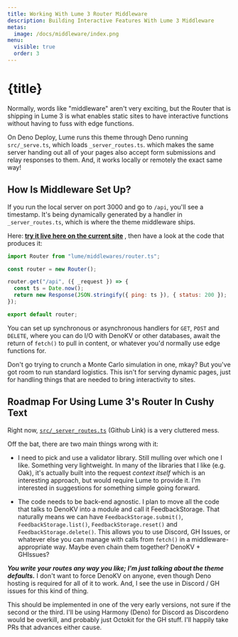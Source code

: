 ```yaml
---
title: Working With Lume 3 Router Middleware
description: Building Interactive Features With Lume 3 Middleware
metas:
  image: /docs/middleware/index.png
menu:
  visible: true
  order: 3
---
```


# {title}

Normally, words like "middleware" aren't very exciting, but the Router that 
is shipping in Lume 3 is what enables static sites to have interactive functions
without having to fuss with edge functions.

On Deno Deploy, Lume runs this theme through Deno running `src/_serve.ts`, which loads 
`_server_routes.ts`. which makes the same server handing out all of your pages also 
accept form submissions and relay responses to them. And, it works locally or remotely 
the exact same way!

## How Is Middleware Set Up?

If you run the local server on port 3000 and go to `/api`, you'll see a timestamp. It's
being dynamically generated by a handler in `_server_routes.ts`, which is where the theme
middleware ships. 

Here:<strong> <a href="/api" target="_blank">try it live here on the current site</a>
</strong>, then have a look at the code that produces it:

```js
import Router from "lume/middlewares/router.ts";

const router = new Router();

router.get("/api", ({ _request }) => {
  const ts = Date.now();
  return new Response(JSON.stringify({ ping: ts }), { status: 200 });
});

export default router;
```

You can set up synchronous or asynchronous handlers for `GET`, `POST` and
`DELETE`, where you can do I/O with DenoKV or other databases, await the 
return of `fetch()` to pull in content, or whatever you'd normally use 
edge functions for. 

Don't go trying to crunch a Monte Carlo simulation in one, mkay? But you've
got room to run standard logistics. This isn't for serving dynamic pages, 
just for handling things that are needed to bring interactivity to sites.

## Roadmap For Using Lume 3's Router In Cushy Text

Right now, [`src/_server_routes.ts`](https://github.com/timthepost/cushytext/blob/main/src/_server_routes.ts)
(Github Link) is a very cluttered mess. 

Off the bat, there are two main things wrong with it:

 - I need to pick and use a validator library. Still mulling over which one
   I like. Something very lightweight. In many of the libraries that I like
   (e.g. Oak), it's actually built into the request _context itself_ which 
   is an interesting approach, but would require Lume to provide it. I'm interested
   in suggestions for something simple going forward.

 - The code needs to be back-end agnostic. I plan to move all the code that talks
   to DenoKV into a module and call it FeedbackStorage. That naturally means we 
   can have `FeedbackStorage.submit()`, `FeedbackStorage.list()`, `FeedbackStorage.reset()` 
   and `FeedbackStorage.delete()`. This allows you to use Discord, GH Issues, or whatever 
   else you can manage with calls from `fetch()` in a middleware-appropriate way. Maybe 
   even chain them together? DenoKV + GHIssues?

***You write your routes any way you like; I'm just talking about the theme 
defaults.*** I don't want to force DenoKV on anyone, even though Deno hosting is 
required for all of it to work. And, I see the use in Discord / GH issues for this
kind of thing.

This should be implemented in one of the very early versions, not sure if the second 
or the third. I'll be using Harmony (Deno) for Discord as Discordeno would be overkill, 
and probably just Octokit for the GH stuff. I'll happily take PRs that advances either
cause.